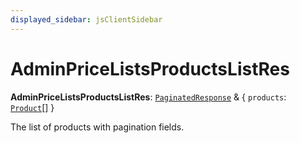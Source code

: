 ```yaml
---
displayed_sidebar: jsClientSidebar
---
```



# AdminPriceListsProductsListRes

 **AdminPriceListsProductsListRes**: [`PaginatedResponse`](../interfaces/internal.PaginatedResponse.mdx) & { `products`: [`Product`](../classes/internal.Product.mdx)[]  }

The list of products with pagination fields.
